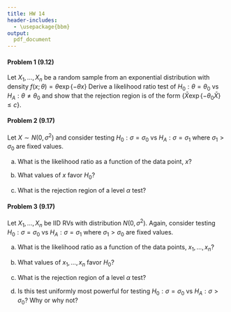 ```yaml
---
title: HW 14
header-includes:
  - \usepackage{bbm}
output:
  pdf_document
---
```




#### Problem 1 (9.12)

Let $X_1, \dots, X_n$ be a random sample from an exponential distribution with density $f(x; \theta) = \theta \exp\{-\theta x \}$ Derive a likelihood ratio test of $H_0: \theta = \theta_0$ vs $H_A: \theta \neq \theta_0$ and show that the rejection region is of the form $\{\bar{X} \exp\{ -\theta_0 \bar{X}\} \leq c \}$.



\pagebreak

#### Problem 2 (9.17)

Let $X \sim N(0, \sigma^2)$ and consider testing $H_0: \sigma = \sigma_0$ vs $H_A: \sigma = \sigma_1$ where $\sigma_1 > \sigma_0$ are fixed values.  

(a) What is the likelihood ratio as a function of the data point, $x$? 

(b) What values of $x$ favor $H_0$? 

(c) What is the rejection region of a level $\alpha$ test? 




\pagebreak

#### Problem 3 (9.17)
Let $X_1, \dots, X_n$ be IID RVs with distribution $N(0, \sigma^2)$. Again, consider testing $H_0: \sigma = \sigma_0$ vs $H_A: \sigma = \sigma_1$ where $\sigma_1 > \sigma_0$ are fixed values.  

(a) What is the likelihood ratio as a function of the data points, $x_1, \dots, x_n$? 


(b) What values of $x_1, \dots, x_n$ favor $H_0$? 


(c) What is the rejection region of a level $\alpha$ test? 


(d) Is this test uniformly most powerful for testing $H_0: \sigma = \sigma_0$ vs $H_A: \sigma > \sigma_0$? Why or why not? 






